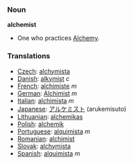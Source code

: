 === Noun ===

'''alchemist'''

* One who practices [[Alchemy]].

===Translations===

*[[Czech]]: [[alchymista]]
*[[Danish]]: [[alkymist]] ''c''
*[[French]]: [[alchimiste]] ''m''
*[[German]]: [[Alchimist]] ''m''
*[[Italian]]: [[alchimista]] ''m''
*[[Japanese]]: [[アルケミスト]] (arukemisuto)
*[[Lithuanian]]: [[alchemikas]]
*[[Polish]]: [[alchemik]]
*[[Portuguese]]: [[alquimista]] ''m''
*[[Romanian]]: [[alchimist]]
*[[Slovak]]: [[alchymista]]
*[[Spanish]]: [[alquimista]] ''m''